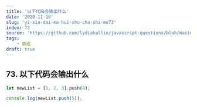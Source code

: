 ```yaml
---
title: '以下代码会输出什么'
date: '2020-11-18'
slug: 'yi-xia-dai-ma-hui-shu-chu-shi-me73'
index: 73
source: 'https://github.com/lydiahallie/javascript-questions/blob/master/zh-CN/README-zh_CN.md#91-%E8%BE%93%E5%87%BA%E4%BB%80%E4%B9%88'
tags:
    - 数组
draft: true
---
```


## 73. 以下代码会输出什么

```js:index.js
let newList = [1, 2, 3].push(4);

console.log(newList.push(5));
```
